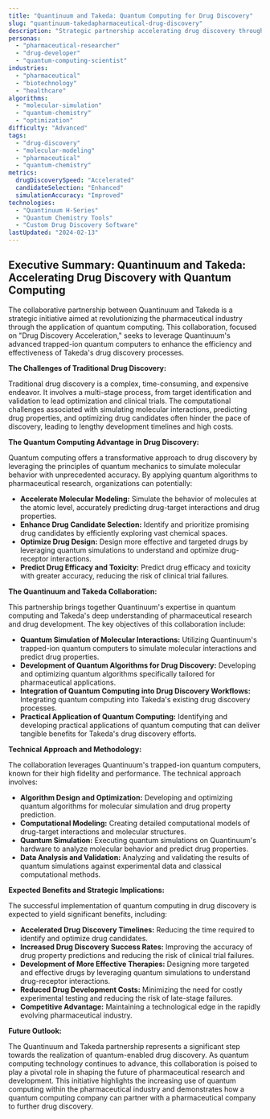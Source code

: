 ```yaml
---
title: "Quantinuum and Takeda: Quantum Computing for Drug Discovery"
slug: "quantinuum-takedapharmaceutical-drug-discovery"
description: "Strategic partnership accelerating drug discovery through quantum computing, focusing on molecular modeling, drug candidate selection, and optimization of drug-target interactions."
personas:
  - "pharmaceutical-researcher"
  - "drug-developer"
  - "quantum-computing-scientist"
industries:
  - "pharmaceutical"
  - "biotechnology"
  - "healthcare"
algorithms:
  - "molecular-simulation"
  - "quantum-chemistry"
  - "optimization"
difficulty: "Advanced"
tags:
  - "drug-discovery"
  - "molecular-modeling"
  - "pharmaceutical"
  - "quantum-chemistry"
metrics:
  drugDiscoverySpeed: "Accelerated"
  candidateSelection: "Enhanced"
  simulationAccuracy: "Improved"
technologies:
  - "Quantinuum H-Series"
  - "Quantum Chemistry Tools"
  - "Custom Drug Discovery Software"
lastUpdated: "2024-02-13"
---
```


## Executive Summary: Quantinuum and Takeda: Accelerating Drug Discovery with Quantum Computing

The collaborative partnership between Quantinuum and Takeda is a strategic initiative aimed at revolutionizing the pharmaceutical industry through the application of quantum computing. This collaboration, focused on "Drug Discovery Acceleration," seeks to leverage Quantinuum's advanced trapped-ion quantum computers to enhance the efficiency and effectiveness of Takeda's drug discovery processes.

**The Challenges of Traditional Drug Discovery:**

Traditional drug discovery is a complex, time-consuming, and expensive endeavor. It involves a multi-stage process, from target identification and validation to lead optimization and clinical trials. The computational challenges associated with simulating molecular interactions, predicting drug properties, and optimizing drug candidates often hinder the pace of discovery, leading to lengthy development timelines and high costs.

**The Quantum Computing Advantage in Drug Discovery:**

Quantum computing offers a transformative approach to drug discovery by leveraging the principles of quantum mechanics to simulate molecular behavior with unprecedented accuracy. By applying quantum algorithms to pharmaceutical research, organizations can potentially:

* **Accelerate Molecular Modeling:** Simulate the behavior of molecules at the atomic level, accurately predicting drug-target interactions and drug properties.
* **Enhance Drug Candidate Selection:** Identify and prioritize promising drug candidates by efficiently exploring vast chemical spaces.
* **Optimize Drug Design:** Design more effective and targeted drugs by leveraging quantum simulations to understand and optimize drug-receptor interactions.
* **Predict Drug Efficacy and Toxicity:** Predict drug efficacy and toxicity with greater accuracy, reducing the risk of clinical trial failures.

**The Quantinuum and Takeda Collaboration:**

This partnership brings together Quantinuum's expertise in quantum computing and Takeda's deep understanding of pharmaceutical research and drug development. The key objectives of this collaboration include:

* **Quantum Simulation of Molecular Interactions:** Utilizing Quantinuum's trapped-ion quantum computers to simulate molecular interactions and predict drug properties.
* **Development of Quantum Algorithms for Drug Discovery:** Developing and optimizing quantum algorithms specifically tailored for pharmaceutical applications.
* **Integration of Quantum Computing into Drug Discovery Workflows:** Integrating quantum computing into Takeda's existing drug discovery processes.
* **Practical Application of Quantum Computing:** Identifying and developing practical applications of quantum computing that can deliver tangible benefits for Takeda's drug discovery efforts.

**Technical Approach and Methodology:**

The collaboration leverages Quantinuum's trapped-ion quantum computers, known for their high fidelity and performance. The technical approach involves:

* **Algorithm Design and Optimization:** Developing and optimizing quantum algorithms for molecular simulation and drug property prediction.
* **Computational Modeling:** Creating detailed computational models of drug-target interactions and molecular structures.
* **Quantum Simulation:** Executing quantum simulations on Quantinuum's hardware to analyze molecular behavior and predict drug properties.
* **Data Analysis and Validation:** Analyzing and validating the results of quantum simulations against experimental data and classical computational methods.

**Expected Benefits and Strategic Implications:**

The successful implementation of quantum computing in drug discovery is expected to yield significant benefits, including:

* **Accelerated Drug Discovery Timelines:** Reducing the time required to identify and optimize drug candidates.
* **Increased Drug Discovery Success Rates:** Improving the accuracy of drug property predictions and reducing the risk of clinical trial failures.
* **Development of More Effective Therapies:** Designing more targeted and effective drugs by leveraging quantum simulations to understand drug-receptor interactions.
* **Reduced Drug Development Costs:** Minimizing the need for costly experimental testing and reducing the risk of late-stage failures.
* **Competitive Advantage:** Maintaining a technological edge in the rapidly evolving pharmaceutical industry.

**Future Outlook:**

The Quantinuum and Takeda partnership represents a significant step towards the realization of quantum-enabled drug discovery. As quantum computing technology continues to advance, this collaboration is poised to play a pivotal role in shaping the future of pharmaceutical research and development. This initiative highlights the increasing use of quantum computing within the pharmaceutical industry and demonstrates how a quantum computing company can partner with a pharmaceutical company to further drug discovery.